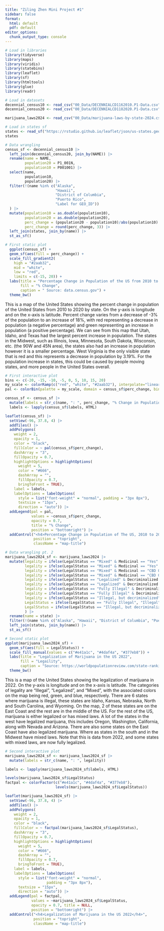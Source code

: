 ```yaml
---
title: "Ziling Zhen Mini Project #1"
sidebar: false
format:
  html: default
  pdf: default
editor_options: 
  chunk_output_type: console
---
```


```r
# Load in libraries
library(tidyverse)
library(maps)
library(viridis)
library(statebins)
library(leaflet)
library(sf)
library(htmltools)
library(glue)
library(readr)
```

```r
# Load in datasets
decennial_census10 <- read_csv("00_Data/DECENNIALCD1162010.P1-Data.csv")
decennial_census20 <- read_csv("00_Data/DECENNIALCD1182020.P1-Data.csv")

marijuana_laws2024 <- read_csv("00_Data/marijuana-laws-by-state-2024.csv")
```

```r
# Load in states sf
states <- read_sf("https://rstudio.github.io/leaflet/json/us-states.geojson")  #<2>
states
```

```r
# Data wrangling
census_sf <- decennial_census10 |>
  left_join(decennial_census20, join_by(NAME)) |>
  rename(name = NAME,
         population20 = P1_001N,
         population10 = P001001) |>
  select(name, 
         population10, 
         population20) |>
  filter(!(name %in% c("Alaska", 
                       "Hawaii", 
                       "District of Columbia", 
                       "Puerto Rico", 
                       "Label for GEO_ID"))
  ) |>
  mutate(population10 = as.double(population10),
         population20 = as.double(population20),
         perc_change = (population20 - population10)/abs(population10) * 100,
         perc_change = round(perc_change, 3)) |>
  left_join(states, join_by(name)) |>
  st_as_sf()

```

```r
# First static plot
  ggplot(census_sf) +
  geom_sf(aes(fill = perc_change)) +
  scale_fill_gradient2(
    high = "#2aab32", 
    mid = "white",
    low = "red",
    limits = c(-15, 20)) +
  labs(title = "Percentage Change in Population of the US from 2010 to 2020",
       fill = "% Change",
       caption = " Source: data.census.gov") +
  theme_bw()
```

This is a map of the United States showing the percent change in population of the United States from 2010 to 2020 by state. On the y-axis is longitude and on the x-axis is latitude. Percent change varies from a decrease of -3% of the population to an increase of 18%, with red representing a decrease in population (a negative percentage) and green representing an increase in population (a positive percentage). We can see from this map that Utah, Idaho, and Texas had the largest percent increase in population. The states in the Midwest, such as Illinois, Iowa, Minnesota, South Dakota, Wisconsin, etc. (the 90W and 45N area), the states also had an increase in population however it is a smaller percentage. West Virginia is the only visible state that is red and this represents a decrease in population by 3.19%. For the population increase in states, this could be caused by people moving states, and more people in the United States overall. 

```r
# First interactive plot
bins <- c(-20, -15, -10, -5, 0, 5, 10, 15, 20)
my_scale <- colorRamp(c("red", "white", "#2aab32"), interpolate="linear")
pal <- colorBin(palette = my_scale, domain = census_sf$perc_change, bins = bins)

census_sf <- census_sf |>
  mutate(labels = str_c(name, ": ", perc_change, "% Change in Population"))
  labels <- lapply(census_sf$labels, HTML)

leaflet(census_sf) |>
  setView(-96, 37.8, 4) |>
  addTiles() |>
  addPolygons(
    weight = 2,
    opacity = 1,
    color = "black",
    fillColor = ~ pal(census_sf$perc_change),
    dashArray = "3",
    fillOpacity = 0.7,
    highlightOptions = highlightOptions(
      weight = 5,
      color = "#666",
      dashArray = "",
      fillOpacity = 0.7,
      bringToFront = TRUE),
    label = labels,
    labelOptions = labelOptions(
      style = list("font-weight" = "normal", padding = "3px 8px"),
      textsize = "15px",
      direction = "auto")) |>
  addLegend(pal = pal, 
            values = ~census_sf$perc_change, 
            opacity = 0.7, 
            title = "% Change", 
            position = "bottomright") |>
  addControl("<h4>Percentage Change in Population of The US, 2010 to 2020</h4>", 
             position = "topright", 
             className = "map-title")

```

```r
# Data wrangling pt. 2
marijuana_laws2024_sf <- marijuana_laws2024 |>
  mutate(legality = ifelse(LegalStatus == "Mixed" & Medicinal == "Yes" & Decriminalized == "No", "Medicinal, not decriminalized", LegalStatus),
         legality = ifelse(LegalStatus == "Mixed" & Medicinal == "Yes" & Decriminalized == "Yes", "Medicinal, decriminalized", legality),
         legality = ifelse(LegalStatus == "Mixed" & Medicinal == "CBD Oil Only" & Decriminalized == "No", "CBD Oil Only, not decriminalized", legality),
         legality = ifelse(LegalStatus == "Mixed" & Medicinal == "CBD Oil Only" & Decriminalized == "Yes", "CBD Oil Only, decriminalized", legality),
         legality = ifelse(LegalStatus == "Legalized" & Decriminalized == "Yes", "Legalized, decriminalized", legality),
         legality = ifelse(LegalStatus == "Legalized" & Decriminalized == "No", "Legalized, not decriminalized", legality),
         legality = ifelse(LegalStatus == "Fully Illegal" & Decriminalized == "No", "Illegal, not decriminalized", legality),
         legality = ifelse(LegalStatus == "Fully Illegal" & Decriminalized == "Yes", "Illegal, decriminalized", legality),
         legality = ifelse(LegalStatus == "Illegal, but decriminalized" & Decriminalized == "Yes", "Illegal, decriminalized", legality),
         LegalStatus = ifelse(LegalStatus == "Fully Illegal", "Illegal", LegalStatus),
         LegalStatus = ifelse(LegalStatus == "Illegal, but decriminalized", "Illegal", LegalStatus)
         ) |>
  rename(name = state) |>
  filter(!(name %in% c("Alaska", "Hawaii", "District of Columbia", "Puerto Rico"))) |>
  left_join(states, join_by(name)) |>
  st_as_sf()
```

```r
# Second static plot
ggplot(marijuana_laws2024_sf) +
  geom_sf(aes(fill = LegalStatus)) +
  scale_fill_manual(values = c("#e41a1c", "#4daf4a", "#377eb8")) +
  labs(title = "Legalization of Marijuana in the US 2022",
       fill = "Legaility",
       caption = "Source: https://worldpopulationreview.com/state-rankings/marijuana-laws-by-state") +
  theme_bw()
```

This is a map of the United States showing the legalization of marijuana in 2022. On the y-axis is longitude and on the x-axis is latitude. The categories of legality are "Illegal", "Legalized", and "Mixed", with the associated colors on the map being red, green, and blue, respectively. There are 6 states where marijuana is illegal, these states are Idaho, Kansas, Nebraska, North and South Carolina, and Wyoming. On the map, 2 of these states are on the East Coast and the rest are in the middle of the US. For the rest of the US, marijuana is either legalized or has mixed laws. A lot of the states in the west have legalized marijuana, this includes Oregon, Washington, California, along with Nevada and Arizona. There are also some states on the East Coast have also legalized marijuana. Where as states in the south and in the Midwest have mixed laws. Note that this is data from 2022, and some states with mixed laws, are now fully legalized.

```r
# Second interactive plot
marijuana_laws2024_sf <- marijuana_laws2024_sf |>
  mutate(labels = str_c(name, ": ", legality))

labels <- lapply(marijuana_laws2024_sf$labels, HTML)

levels(marijuana_laws2024_sf$LegalStatus)
factpal <- colorFactor(c("#e41a1c", "#4daf4a", "#377eb8"), 
                       levels(marijuana_laws2024_sf$LegalStatus))

leaflet(marijuana_laws2024_sf) |>
  setView(-96, 37.8, 4) |>
  addTiles() |>
  addPolygons(
    weight = 2,
    opacity = 1,
    color = "black",
    fillColor = ~ factpal(marijuana_laws2024_sf$LegalStatus),
    dashArray = "3",
    fillOpacity = 0.7,
    highlightOptions = highlightOptions(
      weight = 5,
      color = "#666",
      dashArray = "",
      fillOpacity = 0.7,
      bringToFront = TRUE),
    label = labels,
    labelOptions = labelOptions(
      style = list("font-weight" = "normal", 
                   padding = "3px 8px"),
      textsize = "15px",
      direction = "auto")) |>
  addLegend(pal = factpal, 
            values = ~marijuana_laws2024_sf$LegalStatus, 
            opacity = 0.7, title = NULL, 
            position = "bottomright") |>
  addControl("<h4>Legalization of Marijuana in the US 2022</h4>", 
             position = "topright", 
             className = "map-title")
```

